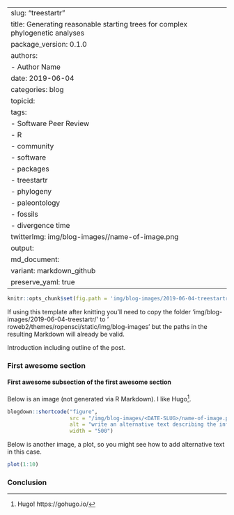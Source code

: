 
---
slug: "treestartr"
title: Generating reasonable starting trees for complex phylogenetic analyses
package_version: 0.1.0
authors:
  - Author Name
date: 2019-06-04
categories: blog
topicid:
tags:
- Software Peer Review
- R
- community
- software
- packages
- treestartr
- phylogeny
- paleontology
- fossils
- divergence time
twitterImg: img/blog-images/<DATE-SLUG>/name-of-image.png
output: 
  md_document:
    variant: markdown_github
    preserve_yaml: true
---


```r
knitr::opts_chunk$set(fig.path = 'img/blog-images/2019-06-04-treestartr/')
```

If using this template after knitting you'll need to copy the folder 'img/blog-images/2019-06-04-treestartr/' to ' roweb2/themes/ropensci/static/img/blog-images' but the paths in the resulting Markdown will already be valid.

Introduction including outline of the post.

### First awesome section

#### First awesome subsection of the first awesome section

Below is an image (not generated via R Markdown). I like Hugo[^1].

```r
blogdown::shortcode("figure",
                    src = "/img/blog-images/<DATE-SLUG>/name-of-image.png",
                    alt = "write an alternative text describing the information contained in the image",
                    width = "500")
```

Below is another image, a plot, so you might see how to add alternative text in this case.


```r
plot(1:10)
```


### Conclusion

[^1]: Hugo! https://gohugo.io/